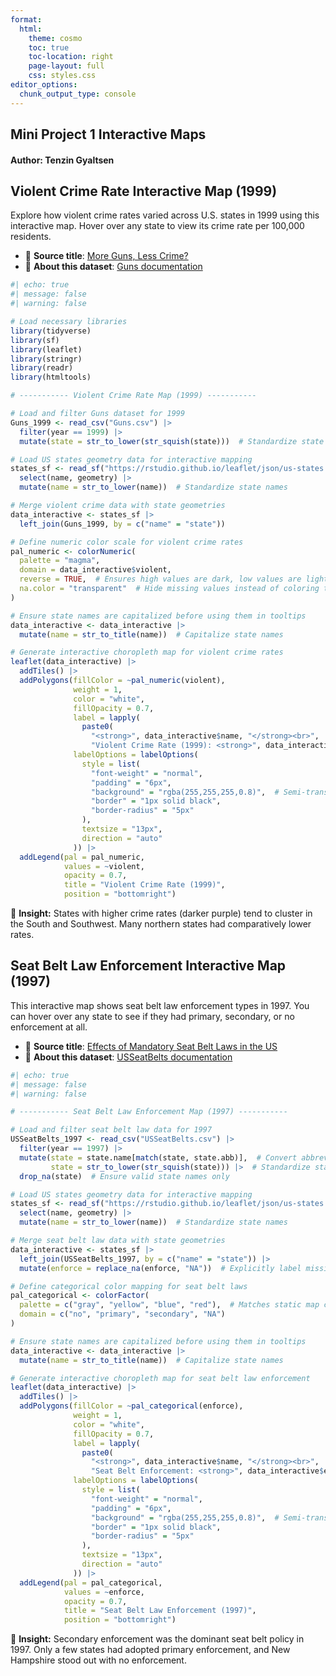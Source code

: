 ```yaml
---
format:
  html:
    theme: cosmo
    toc: true
    toc-location: right
    page-layout: full
    css: styles.css
editor_options: 
  chunk_output_type: console
---
```


<div style="text-align: left;">

# Mini Project 1 Interactive Maps

#### Author: Tenzin Gyaltsen

## Violent Crime Rate Interactive Map (1999)

Explore how violent crime rates varied across U.S. states in 1999 using this interactive map. Hover over any state to view its crime rate per 100,000 residents.

- 📘 **Source title**: [More Guns, Less Crime?](https://vincentarelbundock.github.io/Rdatasets/datasets.html)  
- 🔎 **About this dataset**: [Guns documentation](https://vincentarelbundock.github.io/Rdatasets/doc/AER/Guns.html)

```r
#| echo: true
#| message: false
#| warning: false

# Load necessary libraries
library(tidyverse)
library(sf)
library(leaflet)
library(stringr)
library(readr)
library(htmltools)

# ----------- Violent Crime Rate Map (1999) -----------

# Load and filter Guns dataset for 1999
Guns_1999 <- read_csv("Guns.csv") |> 
  filter(year == 1999) |> 
  mutate(state = str_to_lower(str_squish(state)))  # Standardize state names

# Load US states geometry data for interactive mapping
states_sf <- read_sf("https://rstudio.github.io/leaflet/json/us-states.geojson") |> 
  select(name, geometry) |> 
  mutate(name = str_to_lower(name))  # Standardize state names

# Merge violent crime data with state geometries
data_interactive <- states_sf |> 
  left_join(Guns_1999, by = c("name" = "state"))

# Define numeric color scale for violent crime rates
pal_numeric <- colorNumeric(
  palette = "magma", 
  domain = data_interactive$violent, 
  reverse = TRUE,  # Ensures high values are dark, low values are light
  na.color = "transparent"  # Hide missing values instead of coloring them
)

# Ensure state names are capitalized before using them in tooltips
data_interactive <- data_interactive |> 
  mutate(name = str_to_title(name))  # Capitalize state names

# Generate interactive choropleth map for violent crime rates
leaflet(data_interactive) |> 
  addTiles() |> 
  addPolygons(fillColor = ~pal_numeric(violent),
              weight = 1, 
              color = "white",
              fillOpacity = 0.7,
              label = lapply(
                paste0(
                  "<strong>", data_interactive$name, "</strong><br>",  # Capitalized state name
                  "Violent Crime Rate (1999): <strong>", data_interactive$violent, "</strong> per 100,000"), HTML),  # Convert text to HTML for proper formatting
              labelOptions = labelOptions(
                style = list(
                  "font-weight" = "normal", 
                  "padding" = "6px",
                  "background" = "rgba(255,255,255,0.8)",  # Semi-transparent white background
                  "border" = "1px solid black",
                  "border-radius" = "5px"
                ),
                textsize = "13px",
                direction = "auto"
              )) |>
  addLegend(pal = pal_numeric, 
            values = ~violent, 
            opacity = 0.7, 
            title = "Violent Crime Rate (1999)", 
            position = "bottomright")
```

📝 **Insight:** States with higher crime rates (darker purple) tend to cluster in the South and Southwest. Many northern states had comparatively lower rates.

## Seat Belt Law Enforcement Interactive Map (1997)

This interactive map shows seat belt law enforcement types in 1997. You can hover over any state to see if they had primary, secondary, or no enforcement at all.

- 📘 **Source title**: [Effects of Mandatory Seat Belt Laws in the US](https://vincentarelbundock.github.io/Rdatasets/datasets.html)  
- 🔎 **About this dataset**: [USSeatBelts documentation](https://vincentarelbundock.github.io/Rdatasets/doc/AER/USSeatBelts.html)

```r
#| echo: true
#| message: false
#| warning: false

# ----------- Seat Belt Law Enforcement Map (1997) -----------

# Load and filter seat belt law data for 1997
USSeatBelts_1997 <- read_csv("USSeatBelts.csv") |> 
  filter(year == 1997) |> 
  mutate(state = state.name[match(state, state.abb)],  # Convert abbreviations to full names
         state = str_to_lower(str_squish(state))) |>  # Standardize state names
  drop_na(state)  # Ensure valid state names only

# Load US states geometry data for interactive mapping
states_sf <- read_sf("https://rstudio.github.io/leaflet/json/us-states.geojson") |> 
  select(name, geometry) |> 
  mutate(name = str_to_lower(name))  # Standardize state names

# Merge seat belt law data with state geometries
data_interactive <- states_sf |> 
  left_join(USSeatBelts_1997, by = c("name" = "state")) |> 
  mutate(enforce = replace_na(enforce, "NA"))  # Explicitly label missing enforcement data

# Define categorical color mapping for seat belt laws
pal_categorical <- colorFactor(
  palette = c("gray", "yellow", "blue", "red"),  # Matches static map color scheme
  domain = c("no", "primary", "secondary", "NA")
)

# Ensure state names are capitalized before using them in tooltips
data_interactive <- data_interactive |> 
  mutate(name = str_to_title(name))  # Capitalize state names

# Generate interactive choropleth map for seat belt law enforcement
leaflet(data_interactive) |> 
  addTiles() |> 
  addPolygons(fillColor = ~pal_categorical(enforce),
              weight = 1, 
              color = "white",
              fillOpacity = 0.7,
              label = lapply(
                paste0(
                  "<strong>", data_interactive$name, "</strong><br>",  # Capitalized state name
                  "Seat Belt Enforcement: <strong>", data_interactive$enforce, "</strong>"), HTML),  # Convert text to HTML for proper formatting
              labelOptions = labelOptions(
                style = list(
                  "font-weight" = "normal", 
                  "padding" = "6px",
                  "background" = "rgba(255,255,255,0.8)",  # Semi-transparent white background
                  "border" = "1px solid black",
                  "border-radius" = "5px"
                ),
                textsize = "13px",
                direction = "auto"
              )) |>
  addLegend(pal = pal_categorical, 
            values = ~enforce, 
            opacity = 0.7, 
            title = "Seat Belt Law Enforcement (1997)", 
            position = "bottomright")
```

📝 **Insight:** Secondary enforcement was the dominant seat belt policy in 1997. Only a few states had adopted primary enforcement, and New Hampshire stood out with no enforcement.

</div>
